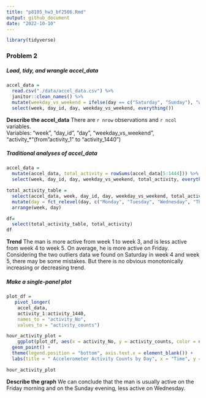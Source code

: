 ```yaml
---
title: "p8105_hw3_bf2506.Rmd"
output: github_document
date: "2022-10-10"
---
```

```r
library(tidyverse)
```

### Problem 2
##### Load, tidy, and wrangle accel_data
```r
accel_data = 
  read.csv("./data/accel_data.csv") %>% 
  janitor::clean_names() %>% 
  mutate(weekday_vs_weekend = ifelse(day == c("Saturday", "Sunday"), "weekend", "weekday")) %>% 
  select(week, day_id, day, weekday_vs_weekend, everything())

```
**Describe the accel_data**
There are `r nrow` observations and `r ncol` variables. <br>
Variables: "week", "day_id", "day", "weekday_vs_weekend", "activity_*"(from "activity_1" to "activity_1440") <br>

##### Traditional analyses of accel_data

```r
accel_data = 
  mutate(accel_data, total_activity = rowSums(accel_data[5:1444])) %>% 
  select(week, day_id, day, weekday_vs_weekend, total_activity, everything())
```

```r
total_activity_table =
  select(accel_data, week, day_id, day, weekday_vs_weekend, total_activity) %>% 
  mutate(day = fct_relevel(day, c("Monday", "Tuesday", "Wednesday", "Thursday", "Friday", "Saturday", "Sunday"))) %>% 
  arrange(week, day)

df= 
  select(total_activity_table, total_activity)
df
```
**Trend**
The man is more active from week 1 to week 3, and is less active from week 4 to week 5. On average, he is more active on Friday. Considering the two outliers data we found on Saturday in week 4 and week 5, there may be some mistakes. But there is no obvious monotonically increasing or decreasing trend.

##### Make a single-panel plot

```r
plot_df = 
   pivot_longer(
    accel_data,
    activity_1:activity_1440, 
    names_to = "activity_No", 
    values_to = "activity_counts")

hour_activity_plot = 
    ggplot(plot_df, aes(x = activity_No, y = activity_counts, color = day)) + 
  geom_point() + 
  theme(legend.position = "bottom", axis.text.x = element_blank()) + 
  labs(title = " Accelerometer Activity Counts by Day", x = "Time", y = "Activity_Counts") 

hour_activity_plot
```
**Describe the graph**
We can conclude that the man is usually active on the Friday morning and on the Sunday evening, less active on Wednesday. 